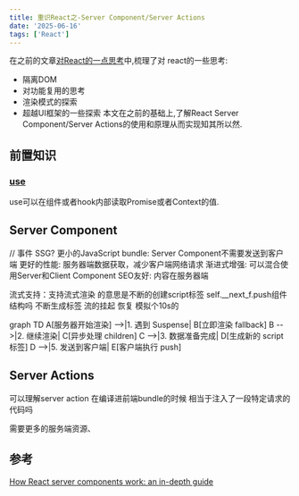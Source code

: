 ```yaml
---
title: 重识React之-Server Component/Server Actions
date: '2025-06-16'
tags: ['React']
---
```


在之前的文章[对React的一点思考](https://icantunderstand.github.io/blogNew/blog/react/thinkingInReact)中,梳理了对
react的一些思考:

- 隔离DOM
- 对功能复用的思考
- 渲染模式的探索
- 超越UI框架的一些探索
  本文在之前的基础上,了解React Server Component/Server Actions的使用和原理从而实现知其所以然.

## 前置知识

### [use](https://react.dev/reference/react/use)

use可以在组件或者hook内部读取Promise或者Context的值.

## Server Component

// 事件 SSG?
更小的JavaScript bundle: Server Component不需要发送到客户端
更好的性能: 服务器端数据获取，减少客户端网络请求
渐进式增强: 可以混合使用Server和Client Component
SEO友好: 内容在服务器端  

流式支持：支持流式渲染 的意思是不断的创建script标签
self.\_\_next_f.push组件结构吗
不断生成标签  流的挂起 恢复  模拟个10s的


graph TD
A[服务器开始渲染] -->|1. 遇到 Suspense| B[立即渲染 fallback]
B -->|2. 继续渲染| C[异步处理 children]
C -->|3. 数据准备完成| D[生成新的 script 标签]
D -->|5. 发送到客户端| E[客户端执行 push]

## Server Actions

可以理解server action 在编译进前端bundle的时候 相当于注入了一段特定请求的代码吗


需要更多的服务端资源、


## 参考

[How React server components work: an in-depth guide](https://blog.plasmic.app/posts/how-react-server-components-work/)

